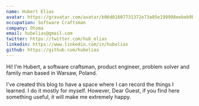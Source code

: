 ```yaml
---
name: Hubert Elias
avatar: https://gravatar.com/avatar/b06d01607731372e73a05e199998eebeb9bab3371fdc229e608a49bfae7a04f8?s=200
occupation: Software Craftsman
company: Otoma
email: hubelias@gmail.com
twitter: https://twitter.com/hub_elias
linkedin: https://www.linkedin.com/in/hubelias
github: https://github.com/hubelias
---
```


Hi! I'm Hubert, a software craftsman, product engineer, problem solver and family man based in Warsaw, Poland.

I've created this blog to have a space where I can record the things I learned. I do it mostly for myself. However,
Dear Guest, if you find here something useful, it will make me extremely happy.

